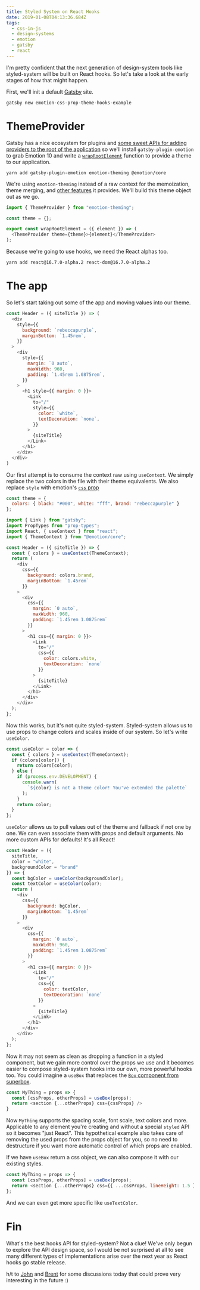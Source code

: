 ```yaml
---
title: Styled System on React Hooks
date: 2019-01-08T04:13:36.684Z
tags:
  - css-in-js
  - design-systems
  - emotion
  - gatsby
  - react
---
```

I'm pretty confident that the next generation of design-system tools like styled-system will be built on React hooks. So let's take a look at the early stages of how that might happen. 

First, we'll init a default [Gatsby](https://www.gatsbyjs.org/) site.

```shell
gatsby new emotion-css-prop-theme-hooks-example
```

# ThemeProvider

Gatsby has a nice ecosystem for plugins and [some sweet APIs for adding providers to the root of the application](/post/controlling-the-gatsby-application-root) so we'll install `gatsby-plugin-emotion` to grab Emotion 10 and write a [`wrapRootElement`](https://www.gatsbyjs.org/docs/ssr-apis/#wrapRootElement) function to provide a theme to our application.

```shell
yarn add gatsby-plugin-emotion emotion-theming @emotion/core
```

We're using `emotion-theming` instead of a raw context for the memoization, theme merging, and [other features](https://github.com/emotion-js/emotion/blob/02ff1e2e8cacf760907a8c1bdbccdde48450ebe2/packages/emotion-theming/src/theme-provider.js) it provides. We'll build this theme object out as we go.

```js
import { ThemeProvider } from "emotion-theming";

const theme = {};

export const wrapRootElement = ({ element }) => (
  <ThemeProvider theme={theme}>{element}</ThemeProvider>
);
```

Because we're going to use hooks, we need the React alphas too.

```shell
yarn add react@16.7.0-alpha.2 react-dom@16.7.0-alpha.2
```

# The app

So let's start taking out some of the app and moving values into our theme.

```js
const Header = ({ siteTitle }) => (
  <div
    style={{
      background: `rebeccapurple`,
      marginBottom: `1.45rem`,
    }}
  >
    <div
      style={{
        margin: `0 auto`,
        maxWidth: 960,
        padding: `1.45rem 1.0875rem`,
      }}
    >
      <h1 style={{ margin: 0 }}>
        <Link
          to="/"
          style={{
            color: `white`,
            textDecoration: `none`,
          }}
        >
          {siteTitle}
        </Link>
      </h1>
    </div>
  </div>
)
```

Our first attempt is to consume the context raw using `useContext`. We simply replace the two colors in the file with their theme equivalents. We also replace `style` with emotion's [`css` prop](https://emotion.sh/docs/css-prop)

```js
const theme = {
  colors: { black: "#000", white: "fff", brand: "rebeccapurple" }
};
```



```js
import { Link } from "gatsby";
import PropTypes from "prop-types";
import React, { useContext } from "react";
import { ThemeContext } from "@emotion/core";

const Header = ({ siteTitle }) => {
  const { colors } = useContext(ThemeContext);
  return (
    <div
      css={{
        background: colors.brand,
        marginBottom: `1.45rem`
      }}
    >
      <div
        css={{
          margin: `0 auto`,
          maxWidth: 960,
          padding: `1.45rem 1.0875rem`
        }}
      >
        <h1 css={{ margin: 0 }}>
          <Link
            to="/"
            css={{
              color: colors.white,
              textDecoration: `none`
            }}
          >
            {siteTitle}
          </Link>
        </h1>
      </div>
    </div>
  );
};
```

Now this works, but it's not quite styled-system. Styled-system allows us to use props to change colors and scales inside of our system. So let's write `useColor`.


```js
const useColor = color => {
  const { colors } = useContext(ThemeContext);
  if (colors[color]) {
    return colors[color];
  } else {
    if (process.env.DEVELOPMENT) {
      console.warn(
        `${color} is not a theme color! You've extended the palette`
      );
    }
    return color;
  }
};
```

`useColor` allows us to pull values out of the theme and fallback if not one by one. We can even associate them with props and default arguments. No more custom APIs for defaults! It's all React!

```js
const Header = ({
  siteTitle,
  color = "white",
  backgroundColor = "brand"
}) => {
  const bgColor = useColor(backgroundColor);
  const textColor = useColor(color);
  return (
    <div
      css={{
        background: bgColor,
        marginBottom: `1.45rem`
      }}
    >
      <div
        css={{
          margin: `0 auto`,
          maxWidth: 960,
          padding: `1.45rem 1.0875rem`
        }}
      >
        <h1 css={{ margin: 0 }}>
          <Link
            to="/"
            css={{
              color: textColor,
              textDecoration: `none`
            }}
          >
            {siteTitle}
          </Link>
        </h1>
      </div>
    </div>
  );
};
```

Now it may not seem as clean as dropping a function in a styled component, but we gain more control over the props we use and it becomes easier to compose styled-system hooks into our own, more powerful hooks too. You could imagine a `useBox` that replaces the [`Box` component from superbox](https://github.com/jxnblk/superbox/blob/70be4c76ff2695e6d6c7c6a3bc6c98991c611577/src/index.js).

```js
const MyThing = props => {
  const [cssProps, otherProps] = useBox(props);
  return <section {...otherProps} css={cssProps} />
}
```

Now `MyThing` supports the spacing scale, font scale, text colors and more. Applicable to any element you're creating and without a special `styled` API so it becomes "just React". This hypothetical example also takes care of removing the used props from the props object for you, so no need to destructure if you want more automatic control of which props are enabled.

If we have `useBox` return a css object, we can also compose it with our existing styles.

```js
const MyThing = props => {
  const [cssProps, otherProps] = useBox(props);
  return <section {...otherProps} css={{ ...cssProps, lineHeight: 1.5 }} />;
};
```

And we can even get more specific like `useTextColor`.

# Fin

What's the best hooks API for styled-system? Not a clue! We've only begun to explore the API design space, so I would be not surprised at all to see many different types of implementations arise over the next year as React hooks go stable release.

h/t to [John](https://twitter.com/4lpine) and [Brent](https://twitter.com/jxnblk) for some discussions today that could prove very interesting in the future :)
